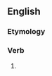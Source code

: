 ==English==

===Etymology===
{{suffix|en|instruct|eth|nocat=1}}

===Verb===
{{head|en|verb form}}

# {{en-archaic third-person singular of|instruct}}